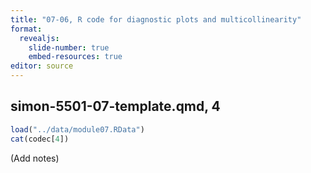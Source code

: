 ```yaml
---
title: "07-06, R code for diagnostic plots and multicollinearity"
format: 
  revealjs:
    slide-number: true
    embed-resources: true
editor: source
---
```


## simon-5501-07-template.qmd, 4

```r
load("../data/module07.RData")
cat(codec[4])
```

:::notes
(Add notes)
:::

